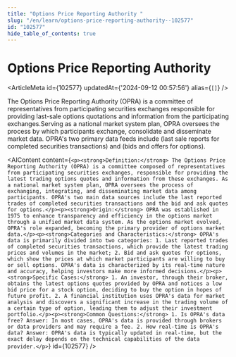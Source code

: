 ```yaml
---
title: "Options Price Reporting Authority "
slug: "/en/learn/options-price-reporting-authority--102577"
id: "102577"
hide_table_of_contents: true
---
```



# Options Price Reporting Authority 

<ArticleMeta id={102577} updatedAt={'2024-09-12 00:57:56'} alias={`[]`} />
<div className='border-solid border-b border-t-0 my-4 border-[var(--ifm-color-gray-300)]' />

The Options Price Reporting Authority (OPRA) is a committee of representatives from participating securities exchanges responsible for providing last-sale options quotations and information from the participating exchanges.Serving as a national market system plan, OPRA oversees the process by which participants exchange, consolidate and disseminate market data. OPRA's two primary data feeds include (last sale reports for completed securities transactions) and (bids and offers for options).

<AIContent content={`<p><strong>Definition:</strong> The Options Price Reporting Authority (OPRA) is a committee composed of representatives from participating securities exchanges, responsible for providing the latest trading options quotes and information from these exchanges. As a national market system plan, OPRA oversees the process of exchanging, integrating, and disseminating market data among participants. OPRA's two main data sources include the last reported trades of completed securities transactions and the bid and ask quotes for options.</p><p><strong>Origin:</strong> OPRA was established in 1975 to enhance transparency and efficiency in the options market through a unified market data system. As the options market evolved, OPRA's role expanded, becoming the primary provider of options market data.</p><p><strong>Categories and Characteristics:</strong> OPRA's data is primarily divided into two categories: 1. Last reported trades of completed securities transactions, which provide the latest trading prices and volumes in the market; 2. Bid and ask quotes for options, which show the prices at which market participants are willing to buy or sell options. OPRA's data is characterized by its real-time nature and accuracy, helping investors make more informed decisions.</p><p><strong>Specific Cases:</strong> 1. An investor, through their broker, obtains the latest options quotes provided by OPRA and notices a low bid price for a stock option, deciding to buy the option in hopes of future profit. 2. A financial institution uses OPRA's data for market analysis and discovers a significant increase in the trading volume of a certain type of option, leading them to adjust their investment portfolio.</p><p><strong>Common Questions:</strong> 1. Is OPRA's data free? Answer: In most cases, OPRA's data is provided through brokers or data providers and may require a fee. 2. How real-time is OPRA's data? Answer: OPRA's data is typically updated in real-time, but the exact delay depends on the technical capabilities of the data provider.</p>`} id={102577} />

